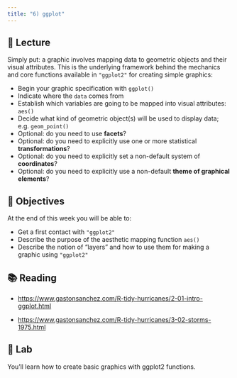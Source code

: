 ```yaml
---
title: "6) ggplot"
---
```



## 📖 Lecture

Simply put: a graphic involves mapping data to geometric objects and their visual attributes. This is the underlying framework behind the mechanics and core functions available in `"ggplot2"` for creating simple graphics:

- Begin your graphic specification with `ggplot()`
- Indicate where the `data` comes from
- Establish which variables are going to be mapped into visual attributes: `aes()`
- Decide what kind of geometric object(s) will be used to display data; e.g. `geom_point()`
- Optional: do you need to use __facets__?
- Optional: do you need to explicitly use one or more statistical __transformations__?
- Optional: do you need to explicitly set a non-default system of __coordinates__?
- Optional: do you need to explicitly use a non-default __theme of graphical elements__?



## 🎯 Objectives

At the end of this week you will be able to:

- Get a first contact with `"ggplot2"`
- Describe the purpose of the aesthetic mapping function `aes()`
- Describe the notion of "layers" and how to use them for making a graphic using `"ggplot2"`
 


## 📚 Reading

- <a href="https://www.gastonsanchez.com/R-tidy-hurricanes/2-01-intro-ggplot.html" target="_blank">https://www.gastonsanchez.com/R-tidy-hurricanes/2-01-intro-ggplot.html</a>

- <a href="https://www.gastonsanchez.com/R-tidy-hurricanes/3-02-storms-1975.html" target="_blank">https://www.gastonsanchez.com/R-tidy-hurricanes/3-02-storms-1975.html</a>



## 🔬 Lab

You'll learn how to create basic graphics with ggplot2 functions.

